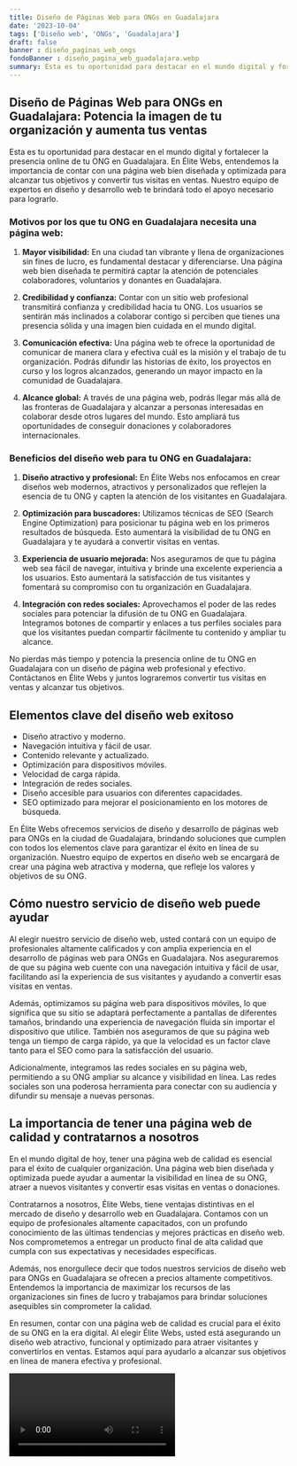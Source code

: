 ```yaml
---
title: Diseño de Páginas Web para ONGs en Guadalajara
date: '2023-10-04'
tags: ['Diseño web', 'ONGs', 'Guadalajara']
draft: false
banner : diseño_paginas_web_ongs
fondoBanner : diseño_pagina_web_guadalajara.webp
summary: Esta es tu oportunidad para destacar en el mundo digital y fortalecer la presencia online de tu ONG en Guadalajara. En Élite Webs, entendemos la importancia de contar con una página web bien diseñada y optimizada para alcanzar tus objetivos y convertir tus visitas en ventas. Nuestro equipo de expertos en diseño y desarrollo web te brindará todo el apoyo necesario para lograrlo.
---
```


## Diseño de Páginas Web para ONGs en Guadalajara: Potencia la imagen de tu organización y aumenta tus ventas

Esta es tu oportunidad para destacar en el mundo digital y fortalecer la presencia online de tu ONG en Guadalajara. En Élite Webs, entendemos la importancia de contar con una página web bien diseñada y optimizada para alcanzar tus objetivos y convertir tus visitas en ventas. Nuestro equipo de expertos en diseño y desarrollo web te brindará todo el apoyo necesario para lograrlo.

### Motivos por los que tu ONG en Guadalajara necesita una página web:

1. **Mayor visibilidad:** En una ciudad tan vibrante y llena de organizaciones sin fines de lucro, es fundamental destacar y diferenciarse. Una página web bien diseñada te permitirá captar la atención de potenciales colaboradores, voluntarios y donantes en Guadalajara.

2. **Credibilidad y confianza:** Contar con un sitio web profesional transmitirá confianza y credibilidad hacia tu ONG. Los usuarios se sentirán más inclinados a colaborar contigo si perciben que tienes una presencia sólida y una imagen bien cuidada en el mundo digital.

3. **Comunicación efectiva:** Una página web te ofrece la oportunidad de comunicar de manera clara y efectiva cuál es la misión y el trabajo de tu organización. Podrás difundir las historias de éxito, los proyectos en curso y los logros alcanzados, generando un mayor impacto en la comunidad de Guadalajara.

4. **Alcance global:** A través de una página web, podrás llegar más allá de las fronteras de Guadalajara y alcanzar a personas interesadas en colaborar desde otros lugares del mundo. Esto ampliará tus oportunidades de conseguir donaciones y colaboradores internacionales.

### Beneficios del diseño web para tu ONG en Guadalajara:

1. **Diseño atractivo y profesional:** En Élite Webs nos enfocamos en crear diseños web modernos, atractivos y personalizados que reflejen la esencia de tu ONG y capten la atención de los visitantes en Guadalajara.

2. **Optimización para buscadores:** Utilizamos técnicas de SEO (Search Engine Optimization) para posicionar tu página web en los primeros resultados de búsqueda. Esto aumentará la visibilidad de tu ONG en Guadalajara y te ayudará a convertir visitas en ventas.

3. **Experiencia de usuario mejorada:** Nos aseguramos de que tu página web sea fácil de navegar, intuitiva y brinde una excelente experiencia a los usuarios. Esto aumentará la satisfacción de tus visitantes y fomentará su compromiso con tu organización en Guadalajara.

4. **Integración con redes sociales:** Aprovechamos el poder de las redes sociales para potenciar la difusión de tu ONG en Guadalajara. Integramos botones de compartir y enlaces a tus perfiles sociales para que los visitantes puedan compartir fácilmente tu contenido y ampliar tu alcance.

No pierdas más tiempo y potencia la presencia online de tu ONG en Guadalajara con un diseño de página web profesional y efectivo. Contáctanos en Élite Webs y juntos lograremos convertir tus visitas en ventas y alcanzar tus objetivos.

<GifSeo />

<Cta />

## Elementos clave del diseño web exitoso

- Diseño atractivo y moderno.
- Navegación intuitiva y fácil de usar.
- Contenido relevante y actualizado.
- Optimización para dispositivos móviles.
- Velocidad de carga rápida.
- Integración de redes sociales.
- Diseño accesible para usuarios con diferentes capacidades.
- SEO optimizado para mejorar el posicionamiento en los motores de búsqueda.

En Élite Webs ofrecemos servicios de diseño y desarrollo de páginas web para ONGs en la ciudad de Guadalajara, brindando soluciones que cumplen con todos los elementos clave para garantizar el éxito en línea de su organización. Nuestro equipo de expertos en diseño web se encargará de crear una página web atractiva y moderna, que refleje los valores y objetivos de su ONG.

## Cómo nuestro servicio de diseño web puede ayudar

Al elegir nuestro servicio de diseño web, usted contará con un equipo de profesionales altamente calificados y con amplia experiencia en el desarrollo de páginas web para ONGs en Guadalajara. Nos aseguraremos de que su página web cuente con una navegación intuitiva y fácil de usar, facilitando así la experiencia de sus visitantes y ayudando a convertir esas visitas en ventas.

Además, optimizamos su página web para dispositivos móviles, lo que significa que su sitio se adaptará perfectamente a pantallas de diferentes tamaños, brindando una experiencia de navegación fluida sin importar el dispositivo que utilice. También nos aseguramos de que su página web tenga un tiempo de carga rápido, ya que la velocidad es un factor clave tanto para el SEO como para la satisfacción del usuario.

Adicionalmente, integramos las redes sociales en su página web, permitiendo a su ONG ampliar su alcance y visibilidad en línea. Las redes sociales son una poderosa herramienta para conectar con su audiencia y difundir su mensaje a nuevas personas. 

## La importancia de tener una página web de calidad y contratarnos a nosotros

En el mundo digital de hoy, tener una página web de calidad es esencial para el éxito de cualquier organización. Una página web bien diseñada y optimizada puede ayudar a aumentar la visibilidad en línea de su ONG, atraer a nuevos visitantes y convertir esas visitas en ventas o donaciones.

Contratarnos a nosotros, Élite Webs, tiene ventajas distintivas en el mercado de diseño y desarrollo web en Guadalajara. Contamos con un equipo de profesionales altamente capacitados, con un profundo conocimiento de las últimas tendencias y mejores prácticas en diseño web. Nos comprometemos a entregar un producto final de alta calidad que cumpla con sus expectativas y necesidades específicas.

Además, nos enorgullece decir que todos nuestros servicios de diseño web para ONGs en Guadalajara se ofrecen a precios altamente competitivos. Entendemos la importancia de maximizar los recursos de las organizaciones sin fines de lucro y trabajamos para brindar soluciones asequibles sin comprometer la calidad.

En resumen, contar con una página web de calidad es crucial para el éxito de su ONG en la era digital. Al elegir Élite Webs, usted está asegurando un diseño web atractivo, funcional y optimizado para atraer visitantes y convertirlos en ventas. Estamos aquí para ayudarlo a alcanzar sus objetivos en línea de manera efectiva y profesional.

<Video />

<CtaBot job='ONGs' city='Guadalajara'/>

<Gmaps query='Guadalajara+españa+maps' />